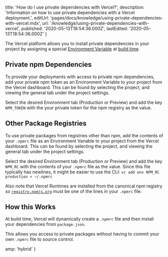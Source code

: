 
  title: 'How do I use private dependencies with Vercel?',
  description:
    'Information on how to use private dependencies with a Vercel deployment.',
  editUrl: 'pages/docs/knowledge/using-private-dependencies-with-vercel.mdx',
  url: '/knowledge/using-private-dependencies-with-vercel',
  published: '2020-05-13T18:54:36.000Z',
  lastEdited: '2020-05-13T18:54:36.000Z'
}

The Vercel platform allows you to install private dependencies in your project by assigning a special [Environment Variable](/docs/v2/build-step#environment-variables) at [build time](/docs/v2/build-step).

## Private npm Dependencies

To provide your deployments with access to private npm dependencies, add your private npm token as an Environment Variable to your project from the Vercel dashboard. This can be found by selecting the project, and viewing the general tab under the project settings.

Select the desired Environment tab (Production or Preview) and add the key `NPM_TOKEN` with the your private token for the npm registry as the value.

## Other Package Registries

To use private packages from registries other than npm, add the contents of your `.npmrc` file as an Environment Variable to your project from the Vercel dashboard. This can be found by selecting the project, and viewing the general tab under the project settings.

Select the desired Environment tab (Production or Preview) and add the key `NPM_RC` with the contents of your `.npmrc` file as the value. Since this file typically has newlines, it might be easier to use the CLI: `vc add env NPM_RC production < ~/.npmrc`

Also note that Vercel Runtimes are installed from the canonical npm registry so [`registry.npmjs.org`](http://registry.npmjs.org/) must be one of the lines in your `.npmrc` file.

## How this Works

At build time, Vercel will dynamically create a `.npmrc` file and then install your dependencies from `package.json`.

This allows you access to private packages without having to commit your own `.npmrc` file to source control.


  amp: 'hybrid'
}
